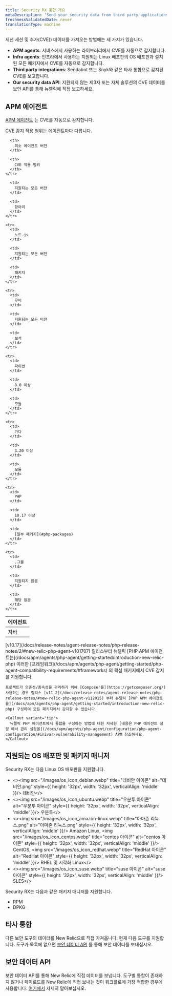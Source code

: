 ```yaml
---
title: Security RX 통합 개요
metaDescription: 'Send your security data from third party applications, APM agents, or through our security data API.'
freshnessValidatedDate: never
translationType: machine
---
```


세션 세션 및 추가(CVE)) 데이터를 가져오는 방법에는 세 가지가 있습니다.

* <DNT>**APM agents**</DNT>: 서비스에서 사용하는 라이브러리에서 CVE를 자동으로 감지합니다.
* <DNT>**Infra agents**</DNT>: 인프라에서 사용하는 지원되는 Linux 배포판의 OS 배포판과 설치된 모든 패키지에서 CVE를 자동으로 감지합니다.
* <DNT>**Third party integrations**</DNT>: Sendabot 또는 Snyk와 같은 타사 통합으로 감지된 CVE를 보고합니다.
* <DNT>**Our security data API**</DNT>: 지원되지 않는 제3자 또는 자체 솔루션의 CVE 데이터를 보안 API를 통해 뉴렐릭에 직접 보고하세요.

## APM 에이전트

[APM 에이전트](/docs/apm/new-relic-apm/getting-started/introduction-apm/) 는 CVE를 자동으로 감지합니다.

<TechTileGrid>
  <TechTile name="Go agent" icon="logo-go" to="https://one.newrelic.com/nr1-core?state=985d4005-ba90-a8c7-1da1-2af34539b03b" />

  <TechTile name="Java agent" icon="logo-java" to="https://one.newrelic.com/nr1-core?state=80d18bcb-4919-1fcb-2b77-9406838eb916" />

  <TechTile name="Node.js agent" icon="logo-nodejs" to="https://one.newrelic.com/marketplace/install-data-source?state=be2e62fa-cc3b-c428-27c4-8d662c9e80a1" />

  <TechTile name="PHP agent" icon="logo-php" to="https://one.newrelic.com/nr1-core?state=aa633b41-72d4-009c-3abf-55dcf64894fe" />

  <TechTile name="Python agent" icon="logo-python" to="https://one.newrelic.com/nr1-core?state=20fda75b-58fb-a92a-f9e1-7b052035c6e8" />

  <TechTile name="Ruby agent" icon="logo-ruby" to="https://one.newrelic.com/nr1-core?state=d69143ab-605c-579b-25bf-cc6e5fee5b80" />
</TechTileGrid>

CVE 감지 적용 범위는 에이전트마다 다릅니다.

<table>
  <thead>
    <tr>
      <th style={{ width: "200px" }}>
        에이전트
      </th>

      <th>
        최소 에이전트 버전
      </th>

      <th>
        CVE 적용 범위
      </th>
    </tr>
  </thead>

  <tbody>
    <tr>
      <td>
        자바
      </td>

      <td>
        지원되는 모든 버전
      </td>

      <td>
        항아리
      </td>
    </tr>

    <tr>
      <td>
        노드.js
      </td>

      <td>
        지원되는 모든 버전
      </td>

      <td>
        패키지
      </td>
    </tr>

    <tr>
      <td>
        루비
      </td>

      <td>
        지원되는 모든 버전
      </td>

      <td>
        보석
      </td>
    </tr>

    <tr>
      <td>
        파이썬
      </td>

      <td>
        8.0 이상
      </td>

      <td>
        모듈
      </td>
    </tr>

    <tr>
      <td>
        가다
      </td>

      <td>
        3.20 이상
      </td>

      <td>
        모듈
      </td>
    </tr>

    <tr>
      <td>
        PHP
      </td>

      <td>
        10.17 이상
      </td>

      <td>
        [일부 패키지](#php-packages)
      </td>
    </tr>

    <tr>
      <td>
        .그물
      </td>

      <td>
        지원되지 않음
      </td>

      <td>
        해당 없음
      </td>
    </tr>
  </tbody>
</table>

<CollapserGroup>
  <Collapser id="php-packages" title="PHP 패키지 지원">
    [v10.17](/docs/release-notes/agent-release-notes/php-release-notes/2/#new-relic-php-agent-v101707) 릴리스부터 뉴렐릭 [PHP APM 에이전트는](/docs/apm/agents/php-agent/getting-started/introduction-new-relic-php) 이러한 [프레임워크](/docs/apm/agents/php-agent/getting-started/php-agent-compatibility-requirements/#frameworks) 의 핵심 패키지에서 CVE 감지를 지원합니다.

    프로젝트가 의존성/종속성을 관리하기 위해 [Composer를](https://getcomposer.org/) 사용하는 경우 릴리스 [v11.2](/docs/release-notes/agent-release-notes/php-release-notes/#new-relic-php-agent-v112015) 부터 뉴렐릭 [PHP APM 에이전트를](/docs/apm/agents/php-agent/getting-started/introduction-new-relic-php) 구성하여 모든 패키지에서 감지할 수 있습니다.

    <Callout variant="tip">
      뉴렐릭 PHP 에이전트에서 통합을 구성하는 방법에 대한 자세한 [내용은 PHP 에이전트 설정 에서 관리 설정을](/docs/apm/agents/php-agent/configuration/php-agent-configuration/#inivar-vulnerability-management) APM 참조하세요.
    </Callout>
  </Collapser>
</CollapserGroup>

## 지원되는 OS 배포판 및 패키지 매니저

Security RX는 다음 Linux OS 배포판을 지원합니다.

* &lt;&gt;&lt;img src=&quot;/images/os\_icon\_debian.webp&quot; title=&quot;데비안 아이콘&quot; alt=&quot;데비안.png&quot; style=\{\{ height: '32px', width: '32px', verticalAlign: 'middle' }}/&gt; 데비안&lt;/&gt;
* &lt;&gt;&lt;img src=&quot;/images/os\_icon\_ubuntu.webp&quot; title=&quot;우분투 아이콘&quot; alt=&quot;우분투 아이콘&quot; style=\{\{ height: '32px', width: '32px', verticalAlign: 'middle' }}/&gt; 우분투&lt;/&gt;
* &lt;&gt;&lt;img src=&quot;/images/os\_icon\_amazon-linux.webp&quot; title=&quot;아마존 리눅스.png&quot; alt=&quot;아마존 리눅스.png&quot; style=\{\{ height: '32px', width: '32px', verticalAlign: 'middle' }}/&gt; Amazon Linux, &lt;img src=&quot;/images/os\_icon\_centos.webp&quot; title=&quot;centos 아이콘&quot; alt=&quot;centos 아이콘&quot; style=\{\{ height: '32px', width: '32px', verticalAlign: 'middle' }}/&gt; CentOS, &lt;img src=&quot;/images/os\_icon\_redhat.webp&quot; title=&quot;RedHat 아이콘&quot; alt=&quot;RedHat 아이콘&quot; style=\{\{ height: '32px', width: '32px', verticalAlign: 'middle' }}/&gt; RHEL 및 시각화 Linux&lt;/&gt;
* &lt;&gt;&lt;img src=&quot;/images/os\_icon\_suse.webp&quot; title=&quot;suse 아이콘&quot; alt=&quot;suse 아이콘&quot; style=\{\{ height: '32px', width: '32px', verticalAlign: 'middle' }}/&gt; SLES&lt;/&gt;

Security RX는 다음과 같은 패키지 매니저를 지원합니다.

* RPM
* DPKG

## 타사 통합

다른 보안 도구의 데이터를 New Relic으로 직접 가져옵니다. 현재 다음 도구를 지원합니다. 도구가 목록에 없으면 [보안 데이터 API](/docs/vulnerability-management/integrations/security-data-api) 를 통해 보안 데이터를 보내십시오.

<TechTileGrid>
  <TechTile name="AWS Security Hub" to="https://newrelic.com/instant-observability/security-events" />

  <TechTile name="Dependabot" to="https://newrelic.com/instant-observability/github-dependabot" />

  <TechTile name="Snyk" to="https://newrelic.com/instant-observability/snyk" />

  <TechTile name="Trivy" to="/docs/vulnerability-management/integrations/trivy" />

  <TechTile name="FOSSA" to="/docs/vulnerability-management/integrations/fossa" />
</TechTileGrid>

## 보안 데이터 API

보안 데이터 API를 통해 New Relic에 직접 데이터를 보냅니다. 도구별 통합이 존재하지 않거나 페이로드를 New Relic에 직접 보내는 것이 워크플로에 가장 적합한 경우에 사용합니다. [여기에서](/docs/vulnerability-management/integrations/security-data-api) 자세히 알아보십시오.